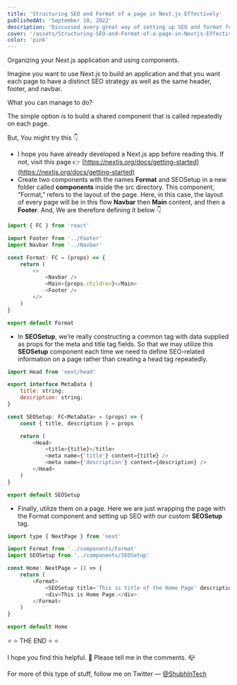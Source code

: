 ```yaml
---
title: 'Structuring SEO and Format of a page in Next.js Effectively'
publishedAt: 'September 10, 2022'
description: 'Discussed avery great way of setting up SEO and format for every page in Next.js'
cover: '/assets/Structuring-SEO-and-Format-of-a-page-in-Nextjs-Effectively/cover.png'
color: 'pink'
---
```


Organizing your Next.js application and using components.

Imagine you want to use Next.js to build an application and that you want each page to have a distinct SEO strategy as well as the same header, footer, and navbar.

What you can manage to do?

The simple option is to build a shared component that is called repeatedly on each page.

But, You might try this 👇

- I hope you have already developed a Next.js app before reading this. If not, visit this page 👉 [https://nextjs.org/docs/getting-started](https://nextjs.org/docs/getting-started)
- Create two components with the names **Format** and SEOSetup in a new folder called **components** inside the src directory. This component, “Format,” refers to the layout of the page. Here, in this case, the layout of every page will be in this flow **Navbar** then **Main** content, and then a **Footer**. And, We are therefore defining it below 👇

```js
import { FC } from 'react'

import Footer from '../Footer'
import Navbar from '../Navbar'

const Format: FC = (props) => {
	return (
		<>
			<Navbar />
			<Main>{props.children}</Main>
			<Footer />
		</>
	)
}

export default Format
```

- In **SEOSetup**, we’re really constructing a common tag with data supplied as props for the meta and title tag fields. So that we may utilize this **SEOSetup** component each time we need to define SEO-related information on a page rather than creating a head tag repeatedly.

```js
import Head from 'next/head'

export interface MetaData {
	title: string;
	description: string;
}

const SEOSetup: FC<MetaData> = (props) => {
	const { title, description } = props

	return (
		<Head>
			<title>{title}</title>
			<meta name={'title'} content={title} />
			<meta name={'description'} content={description} />
		</Head>
	)
}

export default SEOSetup
```

- Finally, utilize them on a page. Here we are just wrapping the page with the Format component and setting up SEO with our custom **SEOSetup** tag.

```js
import type { NextPage } from 'next'

import Format from '../components/Format'
import SEOSetup from '../components/SEOSetup'

const Home: NextPage = () => {
	return (
		<Format>
			<SEOSetup title='This is title of the Home Page' description='This is description of Home Page' />
			<div>This is Home Page.</div>
		</Format>
	)
}

export default Home
```

⭐️ ⭐️ THE END ⭐️️️️️ ⭐️

I hope you find this helpful. 🙌 Please tell me in the comments. 📪

For more of this type of stuff, follow me on Twitter — [@ShubhInTech](https://twitter.com/ShubhInTech)
